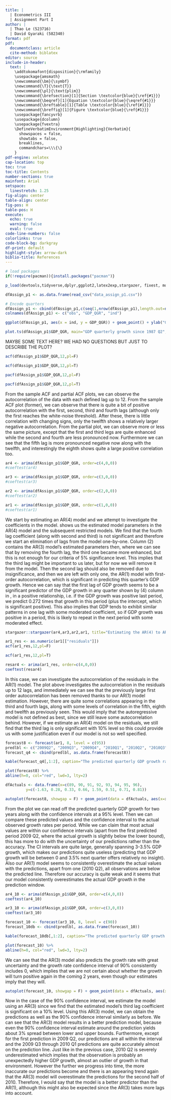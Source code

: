```yaml
---
title: | 
  | Econometrics III 
  | Assignment Part I
author: | 
  | Thao Le (523716) 
  | David Gyaraki (582340)
format: pdf
pdf:
  documentclass: article
  cite-method: biblatex
editor: source
include-in-header:
  text: |
    \addtokomafont{disposition}{\rmfamily}
    \usepackage{amsmath}
    \newcommand{\bm}{\symbf}
    \newcommand{\T}{\text{T}}
    \newcommand{\pl}{\text{plim}}
    \newcommand{\brefsection}[1]{Section \textcolor{blue}{\ref{#1}}}
    \newcommand{\beqref}[1]{Equation \textcolor{blue}{\eqref{#1}}}
    \newcommand{\breftable}[1]{Table \textcolor{blue}{\ref{#1}}}
    \newcommand{\breffig}[1]{Figure \textcolor{blue}{\ref{#1}}}
    \usepackage{fancyvrb}
    \usepackage{dcolumn}
    \usepackage{fvextra}
    \DefineVerbatimEnvironment{Highlighting}{Verbatim}{
      showspaces = false,
      showtabs = false,
      breaklines,
      commandchars=\\\{\}
    }
pdf-engine: xelatex
cap-location: top
toc: true
toc-title: Contents
number-sections: true
mainfont: Arial
setspace:
  linestretch: 1.25
fig-align: center
table-align: center
fig-pos: H
table-pos: H
execute:
  echo: true
  warning: false
  eval: true
code-line-numbers: false
colorlinks: true
code-block-bg: darkgray
df-print: default
highlight-style: arrow-dark
biblio-title: References
---
```


\clearpage

```r
# load packages
if(!require(pacman)){install.packages("pacman")}

p_load(devtools,tidyverse,dplyr,ggplot2,latex2exp,stargazer, fixest, modelsummary, knitr, readr, tseries, lmtest, forecast)

dfAssign_p1 <- as.data.frame(read_csv("data_assign_p1.csv"))

# Encode quarters
dfAssign_p1 <- cbind(dfAssign_p1,c(seq(1,nrow(dfAssign_p1),length.out=nrow(dfAssign_p1))))
colnames(dfAssign_p1) <- c("obs", "GDP_QGR", "ind")
```

\section{Question 1} \label{q1}

```r
ggplot(dfAssign_p1, aes(x = ind, y = GDP_QGR)) + geom_point() + ylab("GDP growth in %") + xlab("Quarters since 1987 Q2")

plot.ts(dfAssign_p1$GDP_QGR, main="GDP quarterly growth since 1987 Q2", ylab="Prices")
```

MAYBE SOME TEXT HERE? WE HAD NO QUESTIONS BUT JUST TO DESCRIBE THE PLOT?

```r
acf(dfAssign_p1$GDP_QGR,12,pl=F)

acf(dfAssign_p1$GDP_QGR,12,pl=T)

pacf(dfAssign_p1$GDP_QGR,12,pl=F)

pacf(dfAssign_p1$GDP_QGR,12,pl=T)
```

From the sample ACF and partial ACF plots, we can observe the autocorrelation of the data with each defined lag up to 12. From the sample ACF plot (former), we can observe that there is quite a bit of positive autocorrelation with the first, second, third and fourth lags (although only the first reaches the white-noise threshold). After these, there is little correlation with changing signs, only the twelfth shows a relatively larger negative autocorrelation. From the partial plot, we can observe more or less the same picture, except that the first and third legs are quite enhanced while the second and fourth are less pronounced now. Furthermore we can see that the fifth lag is more pronounced negative now along with the twelfth, and interestingly the eighth shows quite a large positive correlation too.

\section{Question 2} \label{q2}

```r
ar4 <- arima(dfAssign_p1$GDP_QGR, order=c(4,0,0))
#coeftest(ar4)

ar3 <- arima(dfAssign_p1$GDP_QGR, order=c(3,0,0))
#coeftest(ar3)

ar2 <- arima(dfAssign_p1$GDP_QGR, order=c(2,0,0))
#coeftest(ar2)

ar1 <- arima(dfAssign_p1$GDP_QGR, order=c(1,0,0))
#coeftest(ar1)
```

We start by estimating an AR(4) model and we attempt to investigate the coefficients in the model. \breftable{tab_ar4} shows us the estimated model parameters in the AR(4) model and the subsequent restricted models. We find that the fourth lag coefficient (along with second and third) is not significant and therefore we start an elimination of lags from the model one-by-one. Column (2) contains the AR(3) model's estimated parameters then, where we can see that by removing the fourth lag, the third one became more enhanced, but this is not enough for our criteria of 5\% significance level. This implies that the third lag might be important to us later, but for now we will remove it from the model. Then the second lag should also be removed due to insignificance, and then we are left with only one, the AR(1) model with first-order autocorrelation, which is significant in predicting this quarter's GDP growth. Hence we can say that the first lag of GDP growth seems to be a significant predictor of the GDP growth in any quarter shown by (4) column in \breftable{tab_ar4}, in a positive relationship, i.e. if the GDP growth was positive last period, we predict 0.272 times that growth in this period (plus the intercept, which is significant positive). This also implies that GDP tends to exhibit similar patterns in one lag with some moderated coefficient, so if GDP growth was positive in a period, this is likely to repeat in the next period with some moderated effect. 

```r
stargazer::stargazer(ar4,ar3,ar2,ar1, title="Estimating the AR(4) to AR(1) models on GDP data",  align=TRUE, label = "tab_ar4", table.placement="H", out = "tab_ar4.tex")
```

\input{tab_ar4.tex}

\section{Question 3} \label{q3}

```r
ar1_res <- as.numeric(ar1[["residuals"]])
acf(ar1_res,12,pl=F)

acf(ar1_res,12,pl=T)

resar4 <- arima(ar1_res, order=c(4,0,0))
coeftest(resar4)
```

In this case, we can investigate the autocorrelation of the residuals in the AR(1) model. The plot above investigates the autocorrelation in the residuals up to 12 lags, and immediately we can see that the previously large first order autocorrelation has been removed thanks to our AR(1) model estimation. However, there are quite some correlations appearing in the third and fourth lags, along with some levels of correlation in the fifth, eighth and twelfth as previously seen. This would imply that the autoregressive model is not defined as best, since we still leave some autocorrelation behind. However, if we estimate an AR(4) model on the residuals, we still find that the third lag is only significant with 10\% level so this could provide us with some justification even if our model is not so well specified.

\section{Question 4} \label{q4}

```r
forecast8 <- forecast(ar1, 8, level = c(95))
predlbl <- c("2009Q2", "2009Q3", "2009Q4", "2010Q1", "2010Q2", "2010Q3", "2010Q4", "2011Q1")
forecast_q4 <- cbind(predlbl, as.data.frame(forecast8))

kable(forecast_q4[,1:2], caption="The predicted quarterly GDP growth rates using ARIMA(1,0,0)", col.names = c("Quarter", "Predicted growth %"), digits = 3, row.names = F)
```

\section{Question 5} \label{q5}

```r
plot(forecast8) %>%
abline(h=0, col="red", lwd=3, lty=2)
```

\section{Question 6} \label{q6}



\section{Question 7} \label{q7}

```r
dfActuals <- data.frame(x=c(89, 90, 91, 92, 93, 94, 95, 96),
         y=c(-1.63, 0.28, 0.33, 0.66, 1.59, 0.51, 0.71, 0.81))

autoplot(forecast8, showgap = F) + geom_point(data = dfActuals, aes(x=x, y=y))
```

From the plot we can read off the predicted quarterly GDP growth for two years along with the confidence intervals at a 95\% level. Then we can compare these predicted values and the confidence interval to the actual observed growth rates per period. While we can claim that most actual values are within our confidence intervals (apart from the first predicted period 2009 Q2, where the actual growth is slightly below the lower bound), this has more to do with the uncertainty of our predictions rather than the accuracy. The CI intervals are quite large, generally spanning 3-3.5\% GDP growth, which makes our predictions quite useless (predicting that GDP growth will be between 0 and 3.5\% next quarter offers relatively no insight). Also our AR(1) model seems to consistently overestimate the actual values with the predictions, apart from one (2010 Q2), all observations are below the predicted line. Therefore our accuracy is quite weak and it seems that our model consistently overestimates the actual GDP growth in the prediction window.

\section{Question 8} \label{q8}

```r
ar4_10 <- arima(dfAssign_p1$GDP_QGR, order=c(4,0,0))
coeftest(ar4_10)

ar3_10 <- arima(dfAssign_p1$GDP_QGR, order=c(3,0,0))
coeftest(ar3_10)

forecast_10 <- forecast(ar3_10, 8, level = c(90))
forecast_10db <- cbind(predlbl, as.data.frame(forecast_10))

kable(forecast_10db[,1:2], caption="The predicted quarterly GDP growth rates using ARIMA(1,0,0) and 90% CI", col.names = c("Quarter", "Predicted growth %"), digits = 3, row.names = F)
```




```r
plot(forecast_10) %>%
abline(h=0, col="red", lwd=3, lty=2)
```

We can see that the AR(3) model also predicts the growth rate with great uncertainty and the growth rate confidence interval of 90\% consistently includes 0, which implies that we are not certain about whether the growth will turn positive again in the coming 2 years, even though our estimates imply that they will.

```r
autoplot(forecast_10, showgap = F) + geom_point(data = dfActuals, aes(x=x, y=y))
```

Now in the case of the 90\% confidence interval, we estimate the model using an AR(3) since we find that the estimated model's third lag coefficient is significant on a 10\% level. Using this AR(3) model, we can obtain the predictions as well as the 90\% confidence interval similarly as before. We can see that the AR(3) model results in a better prediction model, because even the 90\% confidence interval estimate around the prediction yields about 3\% spread between lower and upper bounds. Furthermore, except for the first prediction in 2009 Q2, our predictions are all within the interval and the 2009 Q3 through 2010 Q1 predictions are quite accurately almost on the prediction line. Just like in the previous case, 2010 Q2 is severely underestimated which implies that the observation is probably an unexpectedly higher GDP growth, almost an outlier of growth in that environment. However the further we progress into time, the more inaccurate our predictions become and there is an appearing trend again that the AR(3) model will overestimate the predictions for the second half of 2010. Therefore, I would say that the model is a better predictor than the AR(1), although this might also be expected since the AR(3) takes more lags into account.




